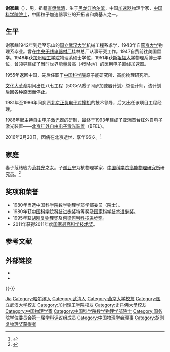 '''谢家麟'''（{{bd|1920年|8月|2016年|2月20日|Xie谢}}），男，祖籍[[直隶省|直隶]][[武清|武清]]，生于[[黑龙江|黑龙江]][[哈尔滨|哈尔滨]]，中国[[粒子加速器|加速器]]物理学家，[[中国科学院院士|中国科学院院士]]，中国粒子加速器事业的开拓者和奠基人之一。

== 生平 ==
谢家麟1942年到迁至乐山的[[国立武汉大学|国立武汉大学]]机械工程系求学，1943年自[[燕京大学|燕京大学]]物理系毕业。曾在[[中央无线电器材厂|中央无线电器材厂]]桂林总厂从事研究工作。1947自费前往美国留学。1948年获[[加州理工学院|加州理工学院]]物理系硕士学位，1951年获[[斯坦福大学|斯坦福大学]]物理系博士学位，曾领导建成了当时世界能量最高（45MeV）的医用电子直线加速器。

1955年返回中国，先后任职于[[中国科学院|中国科学院]]原子能研究所、高能物理研究所。

[[文化大革命|文化大革命]]期间出任八七工程（50GeV质子同步加速器计划）总设计师，该计划后因各种原因而停止。

1981年至1986年间负责[[北京正负电子对撞机|北京正负电子对撞机]]的技术领导，后又出任该项目工程经理。

1986年起主持[[自由电子激光器|自由电子激光器]]的研制，最终于1993年建成了亚洲首台红外自电子激光装置——[[北京红外自由电子激光装置|北京红外自由电子激光装置]]（BFEL）。

2016年2月20日，因病在北京逝世，享年96岁。<ref>{{Cite web |url=http://news.ifeng.com/a/20160220/47510773_0.shtml |title=中国科学院院士谢家麟先生逝世 终年96岁 |accessdate=2016-02-20 |archive-date=2016-02-23 |archive-url=https://web.archive.org/web/20160223034227/http://news.ifeng.com/a/20160220/47510773_0.shtml |dead-url=no }}</ref>

== 家庭 ==
妻子范绪篯为[[范其光|范其光]]之女。子[[谢亚宁|谢亚宁]]为核物理学家、[[中国科学院高能物理研究所|中国科学院高能物理研究所]]研究员。<ref>{{Cite web|title=【人民日报】谢家麟：一生一个“加速”梦|url=http://www.cas.cn/zt/rwzt/xjl/jnwz/201202/t20120215_3440376.shtml|accessdate=2020-03-28|work=中国科学院|archive-date=2020-03-28|archive-url=https://web.archive.org/web/20200328153533/http://www.cas.cn/zt/rwzt/xjl/jnwz/201202/t20120215_3440376.shtml|dead-url=no}}</ref>

== 奖项和荣誉 ==
* 1980年当选中国科学院数学物理学部学部委员（院士）。
* 1980年获[[中国科学院科技进步奖|中国科学院科技进步奖]]特等奖及[[国家科学技术进步奖|国家科学技术进步奖]]。
* 1995年获[[胡刚复物理奖|胡刚复物理奖]]及[[何梁何利科技进步奖|何梁何利科技进步奖]]。
* 2011年获得2011年度[[国家最高科学技术奖|国家最高科学技术奖]]。

== 参考文献 ==
{{Reflist}}

== 外部链接 ==
* {{cite web|url=http://www.hlhl.org.cn/news/findnews/showsub.asp?id=98|title=谢家麟|publisher=何梁何利基金|accessdate=2012-02-14|archive-date=2016-03-04|archive-url=https://web.archive.org/web/20160304195734/http://www.hlhl.org.cn/news/findnews/showsub.asp?id=98|dead-url=no}}
* {{cite web|url=http://news.sina.com.cn/c/2012-02-14/101523930732.shtml|title=谢家麟被誉为我国粒子加速器事业奠基人|publisher=新浪新闻|date=2012-02-14|accessdate=2012-02-14|archive-date=2012-03-09|archive-url=https://web.archive.org/web/20120309202135/http://news.sina.com.cn/c/2012-02-14/101523930732.shtml|dead-url=no}}

{{-}}
{{中华人民共和国国家最高科学技术奖获得者}}
{{中国科学院数学物理学部院士}}
{{国务院学位委员会第一届学科评议组/理学}}
{{中国物理学会第四届理事会}}

{{Authority control}}
{{DEFAULTSORT:Xie谢}}
[[Category:謝姓|Jia]]
[[Category:哈尔滨人|Category:哈尔滨人]]
[[Category:武清人|Category:武清人]]
[[Category:燕京大学校友|Category:燕京大学校友]]
[[Category:国立武汉大学校友|Category:国立武汉大学校友]]
[[Category:加州理工学院校友|Category:加州理工学院校友]]
[[Category:史丹佛大學校友|Category:史丹佛大學校友]]
[[Category:中国物理学家|Category:中国物理学家]]
[[Category:中国科学院数学物理学部院士|Category:中国科学院数学物理学部院士]]
[[Category:国务院学位委员会第一届学科评议组成员|Category:国务院学位委员会第一届学科评议组成员]]
[[Category:中国物理学会理事|Category:中国物理学会理事]]
[[Category:胡刚复物理奖获得者|Category:胡刚复物理奖获得者]]
